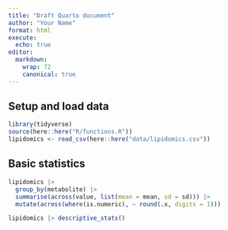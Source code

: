 ```yaml
---
title: "Draft Quarto document"
author: "Your Name"
format: html
execute:
  echo: true
editor:
  markdown: 
    wrap: 72
    canonical: true
---
```


## Setup and load data

```r
library(tidyverse)
source(here::here("R/functions.R"))
lipidomics <- read_csv(here::here("data/lipidomics.csv"))
```

## Basic statistics

```r
lipidomics |>
  group_by(metabolite) |>
  summarise(across(value, list(mean = mean, sd = sd))) |>
  mutate(across(where(is.numeric), ~ round(.x, digits = 1)))
```

```r


lipidomics |> descriptive_stats()
```
